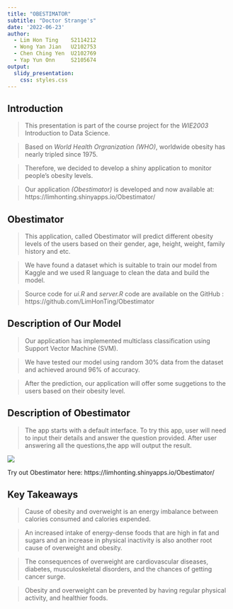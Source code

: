 ```yaml
---
title: "OBESTIMATOR"
subtitle: "Doctor Strange's"
date: '2022-06-23'
author:
  - Lim Hon Ting    S2114212
  - Wong Yan Jian 	U2102753
  - Chen Ching Yen	U2102769
  - Yap Yun Onn	    S2105674
output:
  slidy_presentation:
    css: styles.css
---
```


## Introduction {#section}

>This presentation is part of the course project for the *WIE2003* Introduction to Data Science.

>Based on *World Health Orgranization (WHO)*, worldwide obesity has nearly tripled since 1975.

>Therefore, we decided to develop a shiny application to monitor people's obesity levels. 

>Our application *(Obestimator)* is developed and now available at:
https://limhonting.shinyapps.io/Obestimator/

## Obestimator {#section}

>This application, called Obestimator will predict different obesity levels of the users based on their gender, age, height, weight, family history and etc.

>We have found a dataset which is suitable to train our model from Kaggle and we used R language to clean the data and build the model.

>Source code for *ui.R* and *server.R* code are available on the GitHub : https://github.com/LimHonTing/Obestimator

## Description of Our Model {#section}

>Our application has implemented multiclass classification using Support Vector Machine (SVM).

>We have tested our model using random 30% data from the dataset and achieved around 96% of accuracy.

>After the prediction, our application will offer some suggetions to the users based on their obesity level.

## Description of Obestimator {#align-center}

> The app starts with a default interface. To try this app, user will need to input their details and answer the question provided. After user answering all the questions,the app will output the result.

![](screenshot.png)
<!-- Limit image width and height -->
<style type='text/css'>
img {
    max-height: 390px;
    max-width: auto;
}
</style>

<!-- Center image on slide -->
<script src="http://ajax.aspnetcdn.com/ajax/jQuery/jquery-1.7.min.js"></script>
<script type='text/javascript'>
$(function() {
    $("p:has(img)").addClass('centered');
});
</script>

Try out Obestimator here:
https://limhonting.shinyapps.io/Obestimator/

## Key Takeaways {#section}

>Cause of obesity and overweight is an energy imbalance between calories consumed and calories expended. 

>An increased intake of energy-dense foods that are high in fat and sugars and
an increase in physical inactivity is also another root cause of overweight and obesity.

>The consequences of overweight are cardiovascular diseases, diabetes, musculoskeletal disorders, and the chances of getting cancer surge. 

>Obesity and overweight can be prevented by having regular physical activity, and healthier foods.
